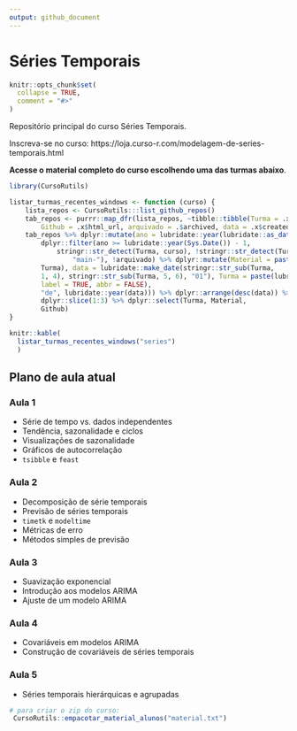 ```yaml
---
output: github_document
---
```


# Séries Temporais

<!-- README.md is generated from README.Rmd. Please edit that file -->

```r
knitr::opts_chunk$set(
  collapse = TRUE,
  comment = "#>"
)
```

Repositório principal do curso Séries Temporais.

Inscreva-se no curso: https://loja.curso-r.com/modelagem-de-series-temporais.html

**Acesse o material completo do curso escolhendo uma das turmas abaixo**.

```r

library(CursoRutils)

listar_turmas_recentes_windows <- function (curso) {
    lista_repos <- CursoRutils:::list_github_repos()
    tab_repos <- purrr::map_dfr(lista_repos, ~tibble::tibble(Turma = .x$name, 
        Github = .x$html_url, arquivado = .$archived, data = .x$created_at))
    tab_repos %>% dplyr::mutate(ano = lubridate::year(lubridate::as_date(data))) %>% 
        dplyr::filter(ano >= lubridate::year(Sys.Date()) - 1, 
            stringr::str_detect(Turma, curso), !stringr::str_detect(Turma, 
                "main-"), !arquivado) %>% dplyr::mutate(Material = paste0("https://curso-r.github.io/", 
        Turma), data = lubridate::make_date(stringr::str_sub(Turma, 
        1, 4), stringr::str_sub(Turma, 5, 6), "01"), Turma = paste(lubridate::month(data, 
        label = TRUE, abbr = FALSE), 
        "de", lubridate::year(data))) %>% dplyr::arrange(desc(data)) %>% 
        dplyr::slice(1:3) %>% dplyr::select(Turma, Material, 
        Github)
}

knitr::kable(
  listar_turmas_recentes_windows("series")
  )
```

## Plano de aula atual

### Aula 1

- Série de tempo vs. dados independentes
- Tendência, sazonalidade e ciclos
- Visualizações de sazonalidade
- Gráficos de autocorrelação
- `tsibble` e `feast`

### Aula 2

- Decomposição de série temporais
- Previsão de séries temporais
- `timetk` e `modeltime`
- Métricas de erro
- Métodos simples de previsão

### Aula 3

- Suavização exponencial
- Introdução aos modelos ARIMA
- Ajuste de um modelo ARIMA

### Aula 4

- Covariáveis em modelos ARIMA
- Construção de covariáveis de séries temporais

### Aula 5

- Séries temporais hierárquicas e agrupadas
  
```r
# para criar o zip do curso:
 CursoRutils::empacotar_material_alunos("material.txt")
```
